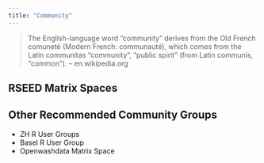 ```yaml
---
title: "Community"
---
```



>The English-language word "community" derives from the Old French comuneté (Modern French: communauté), which comes from the Latin communitas "community", "public spirit" (from Latin communis, "common"). -- en.wikipedia.org


## RSEED Matrix Spaces



## Other Recommended Community Groups

- ZH R User Groups
- Basel R User Group
- Openwashdata Matrix Space